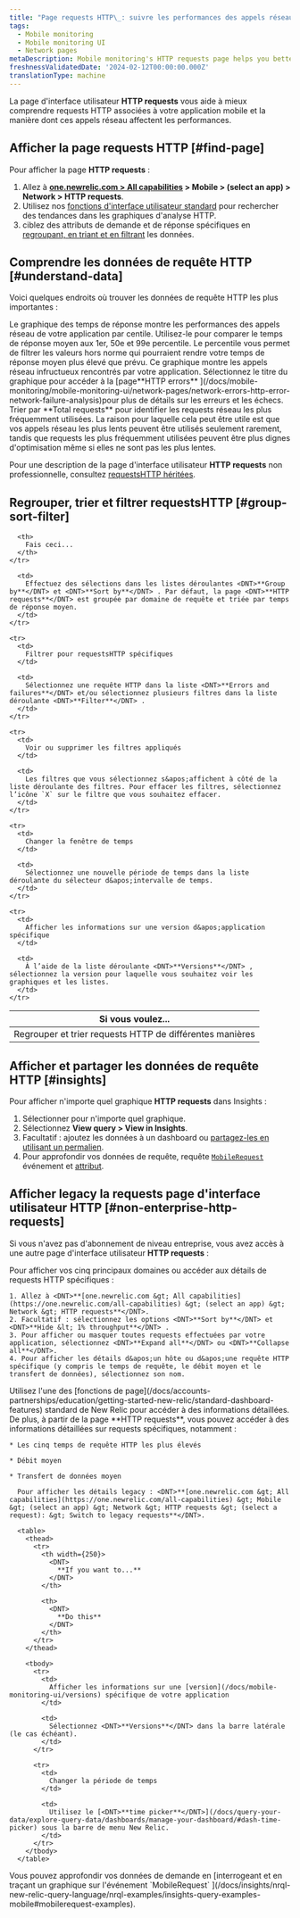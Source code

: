 ```yaml
---
title: "Page requests HTTP\_: suivre les performances des appels réseau"
tags:
  - Mobile monitoring
  - Mobile monitoring UI
  - Network pages
metaDescription: Mobile monitoring's HTTP requests page helps you better understand your mobile app’s HTTP requests and how those network calls are affecting performance.
freshnessValidatedDate: '2024-02-12T00:00:00.000Z'
translationType: machine
---
```


La page d&apos;interface utilisateur <DNT>**HTTP requests**</DNT> vous aide à mieux comprendre requests HTTP associées à votre application mobile et la manière dont ces appels réseau affectent les performances.

## Afficher la page requests HTTP [#find-page]

Pour afficher la page <DNT>**HTTP requests**</DNT> :

1. Allez à <DNT>**[one.newrelic.com &gt; All capabilities](https://one.newrelic.com/all-capabilities) &gt; Mobile &gt; (select an app) &gt; Network &gt; HTTP requests**</DNT>.
2. Utilisez nos [fonctions d&apos;interface utilisateur standard](/docs/data-analysis/user-interface-functions/view-your-data/standard-page-functions) pour rechercher des tendances dans les graphiques d&apos;analyse HTTP.
3. ciblez des attributs de demande et de réponse spécifiques en [regroupant, en triant et en filtrant](#groups-sort-filter) les données.

## Comprendre les données de requête HTTP [#understand-data]

Voici quelques endroits où trouver les données de requête HTTP les plus importantes :

<CollapserGroup>
  <Collapser id="response-time-chart" title="Tableau des temps de réponse">
    Le graphique des temps de réponse montre les performances des appels réseau de votre application par centile. Utilisez-le pour comparer le temps de réponse moyen aux 1er, 50e et 99e percentile. Le percentile vous permet de filtrer les valeurs hors norme qui pourraient rendre votre temps de réponse moyen plus élevé que prévu.
  </Collapser>

  <Collapser id="errors-network-failures-chart" title="Tableau des erreurs HTTP et des pannes de réseau">
    Ce graphique montre les appels réseau infructueux rencontrés par votre application. Sélectionnez le titre du graphique pour accéder à la [page<DNT>**HTTP errors**</DNT> ](/docs/mobile-monitoring/mobile-monitoring-ui/network-pages/network-errors-http-error-network-failure-analysis)pour plus de détails sur les erreurs et les échecs.
  </Collapser>

  <Collapser id="total-requests-chart" title="Nombre total requests">
    Trier par <DNT>**Total requests**</DNT> pour identifier les requests réseau les plus fréquemment utilisées. La raison pour laquelle cela peut être utile est que vos appels réseau les plus lents peuvent être utilisés seulement rarement, tandis que requests les plus fréquemment utilisées peuvent être plus dignes d&apos;optimisation même si elles ne sont pas les plus lentes.
  </Collapser>
</CollapserGroup>

Pour une description de la page d&apos;interface utilisateur <DNT>**HTTP requests**</DNT> non professionnelle, consultez [requestsHTTP héritées](#non-enterprise-http-requests).

## Regrouper, trier et filtrer requestsHTTP [#group-sort-filter]

<table>
  <thead>
    <tr>
      <th style={{ width: "300px" }}>
        Si vous voulez...
      </th>

      <th>
        Fais ceci...
      </th>
    </tr>
  </thead>

  <tbody>
    <tr>
      <td>
        Regrouper et trier requests HTTP de différentes manières
      </td>

      <td>
        Effectuez des sélections dans les listes déroulantes <DNT>**Group by**</DNT> et <DNT>**Sort by**</DNT> . Par défaut, la page <DNT>**HTTP requests**</DNT> est groupée par domaine de requête et triée par temps de réponse moyen.
      </td>
    </tr>

    <tr>
      <td>
        Filtrer pour requestsHTTP spécifiques
      </td>

      <td>
        Sélectionnez une requête HTTP dans la liste <DNT>**Errors and failures**</DNT> et/ou sélectionnez plusieurs filtres dans la liste déroulante <DNT>**Filter**</DNT> .
      </td>
    </tr>

    <tr>
      <td>
        Voir ou supprimer les filtres appliqués
      </td>

      <td>
        Les filtres que vous sélectionnez s&apos;affichent à côté de la liste déroulante des filtres. Pour effacer les filtres, sélectionnez l’icône `X` sur le filtre que vous souhaitez effacer.
      </td>
    </tr>

    <tr>
      <td>
        Changer la fenêtre de temps
      </td>

      <td>
        Sélectionnez une nouvelle période de temps dans la liste déroulante du sélecteur d&apos;intervalle de temps.
      </td>
    </tr>

    <tr>
      <td>
        Afficher les informations sur une version d&apos;application spécifique
      </td>

      <td>
        À l’aide de la liste déroulante <DNT>**Versions**</DNT> , sélectionnez la version pour laquelle vous souhaitez voir les graphiques et les listes.
      </td>
    </tr>
  </tbody>
</table>

## Afficher et partager les données de requête HTTP [#insights]

Pour afficher n&apos;importe quel graphique <DNT>**HTTP requests**</DNT> dans Insights :

1. Sélectionner <Icon name="fe-more-horizontal" /> pour n&apos;importe quel graphique.
2. Sélectionnez <DNT>**View query &gt; View in Insights**</DNT>.
3. Facultatif : ajoutez les données à un dashboard ou [partagez-les en utilisant un permalien](/docs/data-analysis/user-interface-functions/share-your-data/permalink).
4. Pour approfondir vos données de requête, requête [`MobileRequest`](/docs/insights/nrql-new-relic-query-language/nrql-query-examples/insights-query-examples-new-relic-mobile#mobilerequest-examples) événement et [attribut](/docs/insights/insights-data-sources/default-data/mobile-events-attributes#mobilerequest-attributes).

## Afficher legacy la requests page d&apos;interface utilisateur HTTP [#non-enterprise-http-requests]

Si vous n&apos;avez pas d&apos;abonnement de niveau entreprise, vous avez accès à une autre page d&apos;interface utilisateur <DNT>**HTTP requests**</DNT> :

<CollapserGroup>
  <Collapser id="non-enterprise" title="Afficher l'interface utilisateur legacy HTTP requests">
    Pour afficher vos cinq principaux domaines ou accéder aux détails de requests HTTP spécifiques :

    1. Allez à <DNT>**[one.newrelic.com &gt; All capabilities](https://one.newrelic.com/all-capabilities) &gt; (select an app) &gt; Network &gt; HTTP requests**</DNT>.
    2. Facultatif : sélectionnez les options <DNT>**Sort by**</DNT> et <DNT>**Hide &lt; 1% throughput**</DNT> .
    3. Pour afficher ou masquer toutes requests effectuées par votre application, sélectionnez <DNT>**Expand all**</DNT> ou <DNT>**Collapse all**</DNT>.
    4. Pour afficher les détails d&apos;un hôte ou d&apos;une requête HTTP spécifique (y compris le temps de requête, le débit moyen et le transfert de données), sélectionnez son nom.
  </Collapser>

  <Collapser id="details" title="Afficher les détails détaillés legacy">
    Utilisez l&apos;une des [fonctions de page](/docs/accounts-partnerships/education/getting-started-new-relic/standard-dashboard-features) standard de New Relic pour accéder à des informations détaillées. De plus, à partir de la page <DNT>**HTTP requests**</DNT>, vous pouvez accéder à des informations détaillées sur requests spécifiques, notamment :

    * Les cinq temps de requête HTTP les plus élevés

    * Débit moyen

    * Transfert de données moyen

      Pour afficher les détails legacy : <DNT>**[one.newrelic.com &gt; All capabilities](https://one.newrelic.com/all-capabilities) &gt; Mobile &gt; (select an app) &gt; Network &gt; HTTP requests &gt; (select a request): &gt; Switch to legacy requests**</DNT>.

      <table>
        <thead>
          <tr>
            <th width={250}>
              <DNT>
                **If you want to...**
              </DNT>
            </th>

            <th>
              <DNT>
                **Do this**
              </DNT>
            </th>
          </tr>
        </thead>

        <tbody>
          <tr>
            <td>
              Afficher les informations sur une [version](/docs/mobile-monitoring-ui/versions) spécifique de votre application
            </td>

            <td>
              Sélectionnez <DNT>**Versions**</DNT> dans la barre latérale (le cas échéant).
            </td>
          </tr>

          <tr>
            <td>
              Changer la période de temps
            </td>

            <td>
              Utilisez le [<DNT>**time picker**</DNT>](/docs/query-your-data/explore-query-data/dashboards/manage-your-dashboard/#dash-time-picker) sous la barre de menu New Relic.
            </td>
          </tr>
        </tbody>
      </table>
  </Collapser>

  <Collapser id="legacy-insights" title="Afficher les données de demande legacy">
    Vous pouvez approfondir vos données de demande en [interrogeant et en traçant un graphique sur l&apos;événement `MobileRequest` ](/docs/insights/nrql-new-relic-query-language/nrql-examples/insights-query-examples-mobile#mobilerequest-examples).
  </Collapser>
</CollapserGroup>